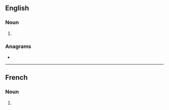 {{also|latines|latinés}}
==English==

===Noun===
{{head|en|noun plural form}}

# {{plural of|Latine|lang=en}}

===Anagrams===
* {{anagrams|en|elastin|entails|nailest|nailset|salient|saltine|staniel|stealin'}}

----

==French==

===Noun===
{{head|fr|noun plural form|g=f}}

# {{plural of|Latine|lang=fr}}